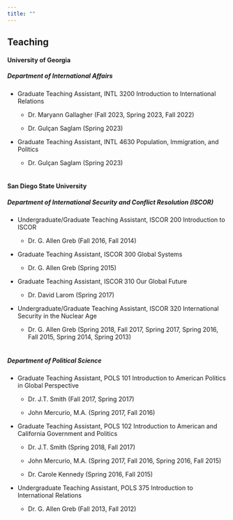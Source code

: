 ```yaml
---
title: ""
---
```


## Teaching

#### University of Georgia

##### *Department of International Affairs*

-   Graduate Teaching Assistant, INTL 3200 Introduction to International Relations

    -   Dr. Maryann Gallagher (Fall 2023, Spring 2023, Fall 2022)

    -   Dr. Gulçan Saglam (Spring 2023)

-   Graduate Teaching Assistant, INTL 4630 Population, Immigration, and Politics

    -   Dr. Gulçan Saglam (Spring 2023) <br> <br>

#### San Diego State University

##### *Department of International Security and Conflict Resolution (ISCOR)*

-   Undergraduate/Graduate Teaching Assistant, ISCOR 200 Introduction to ISCOR

    -   Dr. G. Allen Greb (Fall 2016, Fall 2014)

-   Graduate Teaching Assistant, ISCOR 300 Global Systems

    -   Dr. G. Allen Greb (Spring 2015)

-   Graduate Teaching Assistant, ISCOR 310 Our Global Future

    -   Dr. David Larom (Spring 2017)

-   Undergraduate/Graduate Teaching Assistant, ISCOR 320 International Security in the Nuclear Age

    -   Dr. G. Allen Greb (Spring 2018, Fall 2017, Spring 2017, Spring 2016, Fall 2015, Spring 2014, Spring 2013) <br> <br>

##### *Department of Political Science*

-   Graduate Teaching Assistant, POLS 101 Introduction to American Politics in Global Perspective

    -   Dr. J.T. Smith (Fall 2017, Spring 2017)

    -   John Mercurio, M.A. (Spring 2017, Fall 2016)

-   Graduate Teaching Assistant, POLS 102 Introduction to American and California Government and Politics

    -   Dr. J.T. Smith (Spring 2018, Fall 2017)

    -   John Mercurio, M.A. (Spring 2017, Fall 2016, Spring 2016, Fall 2015)

    -   Dr. Carole Kennedy (Spring 2016, Fall 2015)

-   Undergraduate Teaching Assistant, POLS 375 Introduction to International Relations

    -   Dr. G. Allen Greb (Fall 2013, Fall 2012)
